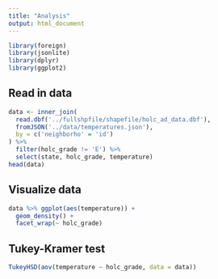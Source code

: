 ```yaml
---
title: "Analysis"
output: html_document
---
```


```r
library(foreign)
library(jsonlite)
library(dplyr)
library(ggplot2)
```

## Read in data

```r
data <- inner_join(
  read.dbf('../fullshpfile/shapefile/holc_ad_data.dbf'),
  fromJSON('../data/temperatures.json'),
  by = c('neighborho' = 'id')
) %>% 
  filter(holc_grade != 'E') %>% 
  select(state, holc_grade, temperature)
head(data)
```

## Visualize data

```r
data %>% ggplot(aes(temperature)) +
  geom_density() +
  facet_wrap(~ holc_grade)
```

## Tukey-Kramer test

```r
TukeyHSD(aov(temperature ~ holc_grade, data = data))
```

